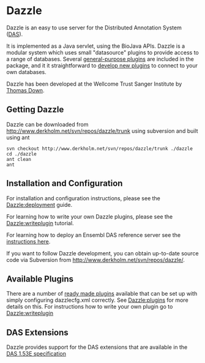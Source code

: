 =Dazzle=

Dazzle is an easy to use server for the Distributed Annotation System ([http://www.biodas.org DAS]). 

It is implemented as a Java servlet, using the BioJava APIs. Dazzle is a modular system which uses small "datasource" plugins to provide access to a range of databases. Several [[Dazzle:plugins|general-purpose plugins]] are included in the package, and it it straightforward to [[Dazzle:writeplugin| develop new plugins]] to connect to your own databases.

Dazzle has been developed at the Wellcome Trust Sanger Institute by [[Thomas_Down|Thomas Down]].

==Getting Dazzle==

Dazzle can be downloaded from [http://www.derkholm.net/svn/repos/dazzle/trunk http://www.derkholm.net/svn/repos/dazzle/trunk] using subversion and built using ant

<pre>
svn checkout http://www.derkholm.net/svn/repos/dazzle/trunk ./dazzle
cd ./dazzle
ant clean
ant
</pre>

==Installation and Configuration==
For installation and configuration instructions, please see the [[Dazzle:deployment]] guide.

For learning how to write your own Dazzle plugins, please see the [[Dazzle:writeplugin]] tutorial.

For learning how to deploy an Ensembl DAS reference server see the [[Dazzle:Ensembl|instructions here]].

If you want to follow Dazzle development, you can obtain up-to-date source code via Subversion from [http://www.derkholm.net/svn/repos/dazzle/ http://www.derkholm.net/svn/repos/dazzle/].

==Available Plugins==

There are a number of [[Dazzle:plugins|ready made plugins]] available that can be set up with simply configuring dazzlecfg.xml correctly.
See [[Dazzle:plugins]] for more details on this. For instructions how to write your own plugin go to [[Dazzle:writeplugin]]

== DAS Extensions==
Dazzle provides support for the DAS extensions that are available in the [http://www.dasregistry.org/spec_1.53E.jsp DAS 1.53E specification]